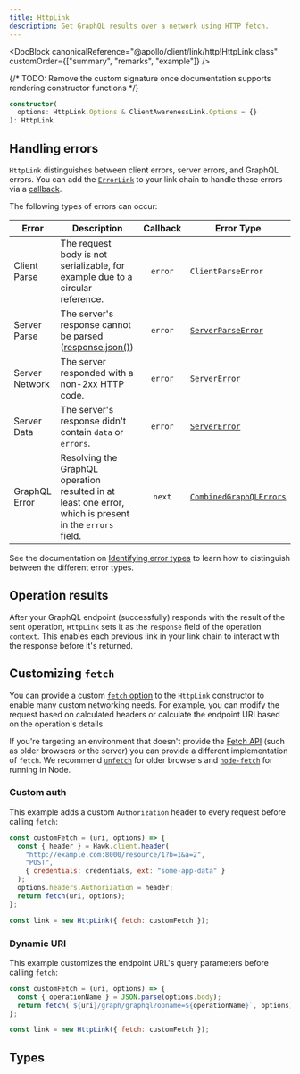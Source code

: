 ```yaml
---
title: HttpLink
description: Get GraphQL results over a network using HTTP fetch.
---
```


<DocBlock
  canonicalReference="@apollo/client/link/http!HttpLink:class"
  customOrder={["summary", "remarks", "example"]}
/>

{/* TODO: Remove the custom signature once documentation supports rendering constructor functions */}

```ts
constructor(
  options: HttpLink.Options & ClientAwarenessLink.Options = {}
): HttpLink
```

## Handling errors

`HttpLink` distinguishes between client errors, server errors, and GraphQL errors. You can add the [`ErrorLink`](./apollo-link-error) to your link chain to handle these errors via a [callback](./apollo-link-error#options).

The following types of errors can occur:

| Error          | Description                                                                                                            | Callback | Error Type                                                 |
| -------------- | ---------------------------------------------------------------------------------------------------------------------- | :------: | ---------------------------------------------------------- |
| Client Parse   | The request body is not serializable, for example due to a circular reference.                                         | `error`  | `ClientParseError`                                         |
| Server Parse   | The server's response cannot be parsed ([response.json()](https://developer.mozilla.org/en-US/docs/Web/API/Body/json)) | `error`  | [`ServerParseError`](../errors/ServerParseError)           |
| Server Network | The server responded with a non-2xx HTTP code.                                                                         | `error`  | [`ServerError`](../errors/ServerError)                     |
| Server Data    | The server's response didn't contain `data` or `errors`.                                                               | `error`  | [`ServerError`](../errors/ServerError)                     |
| GraphQL Error  | Resolving the GraphQL operation resulted in at least one error, which is present in the `errors` field.                |  `next`  | [`CombinedGraphQLErrors`](../errors/CombinedGraphQLErrors) |

See the documentation on [Identifying error types](../../data/error-handling#identifying-error-types) to learn how to distinguish between the different error types.

## Operation results

After your GraphQL endpoint (successfully) responds with the result of the sent operation, `HttpLink` sets it as the `response` field of the operation `context`. This enables each previous link in your link chain to interact with the response before it's returned.

## Customizing `fetch`

You can provide a custom [`fetch` option](#options-fetch) to the `HttpLink` constructor to enable many custom networking needs. For example, you can modify the request based on calculated headers or calculate the endpoint URI based on the operation's details.

If you're targeting an environment that doesn't provide the [Fetch API](https://developer.mozilla.org/en-US/docs/Web/API/Fetch_API/Using_Fetch) (such as older browsers or the server) you can provide a different implementation of `fetch`. We recommend [`unfetch`](https://github.com/developit/unfetch) for older browsers and [`node-fetch`](https://github.com/bitinn/node-fetch) for running in Node.

### Custom auth

This example adds a custom `Authorization` header to every request before calling `fetch`:

```js
const customFetch = (uri, options) => {
  const { header } = Hawk.client.header(
    "http://example.com:8000/resource/1?b=1&a=2",
    "POST",
    { credentials: credentials, ext: "some-app-data" }
  );
  options.headers.Authorization = header;
  return fetch(uri, options);
};

const link = new HttpLink({ fetch: customFetch });
```

### Dynamic URI

This example customizes the endpoint URL's query parameters before calling `fetch`:

```js
const customFetch = (uri, options) => {
  const { operationName } = JSON.parse(options.body);
  return fetch(`${uri}/graph/graphql?opname=${operationName}`, options);
};

const link = new HttpLink({ fetch: customFetch });
```

## Types

<InterfaceDetails
  canonicalReference="@apollo/client/link/http!HttpLink.Options:interface"
  headingLevel={3}
  displayName="HttpLink.Options"
/>

<InterfaceDetails
  canonicalReference="@apollo/client/link/http!HttpLink.ContextOptions:interface"
  headingLevel={3}
  displayName="HttpLink.ContextOptions"
/>

<InterfaceDetails
  canonicalReference="@apollo/client/link/http!HttpLink.HttpOptions:interface"
  headingLevel={3}
  displayName="HttpLink.HttpOptions"
/>

<InterfaceDetails
  canonicalReference="@apollo/client/link/client-awareness!ClientAwarenessLink.Options:interface"
  headingLevel={3}
  displayName="ClientAwarenessLink.Options"
/>
